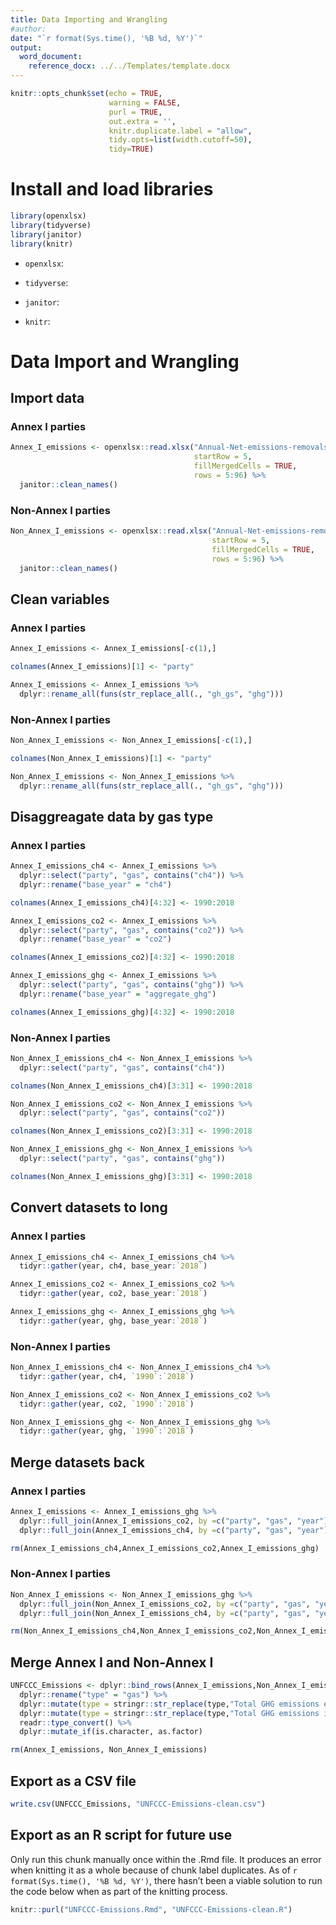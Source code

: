 ```yaml
---
title: Data Importing and Wrangling
#author:
date: "`r format(Sys.time(), '%B %d, %Y')`"
output:
  word_document:
    reference_docx: ../../Templates/template.docx
---
```


```r
knitr::opts_chunk$set(echo = TRUE, 
                      warning = FALSE,
                      purl = TRUE,
                      out.extra = '',
                      knitr.duplicate.label = "allow",
                      tidy.opts=list(width.cutoff=50), 
                      tidy=TRUE)

```

# Install and load libraries

```r
library(openxlsx)
library(tidyverse)
library(janitor)
library(knitr)
```

- `openxlsx`: 

- `tidyverse`:

- `janitor`:

- `knitr`:

# Data Import and Wrangling


## Import data


### Annex I parties

```r
Annex_I_emissions <- openxlsx::read.xlsx("Annual-Net-emissions-removals-Annex-I-raw.xlsx",
                                         startRow = 5, 
                                         fillMergedCells = TRUE, 
                                         rows = 5:96) %>% 
  janitor::clean_names()
```


### Non-Annex I parties

```r
Non_Annex_I_emissions <- openxlsx::read.xlsx("Annual-Net-emissions-removals-Non-Annex-I-raw.xlsx",
                                             startRow = 5, 
                                             fillMergedCells = TRUE, 
                                             rows = 5:96) %>% 
  janitor::clean_names()
```

## Clean variables

### Annex I parties

```r
Annex_I_emissions <- Annex_I_emissions[-c(1),]

colnames(Annex_I_emissions)[1] <- "party"

Annex_I_emissions <- Annex_I_emissions %>% 
  dplyr::rename_all(funs(str_replace_all(., "gh_gs", "ghg")))
```

### Non-Annex I parties

```r
Non_Annex_I_emissions <- Non_Annex_I_emissions[-c(1),]

colnames(Non_Annex_I_emissions)[1] <- "party"

Non_Annex_I_emissions <- Non_Annex_I_emissions %>% 
  dplyr::rename_all(funs(str_replace_all(., "gh_gs", "ghg")))
```

## Disaggreagate data by gas type


### Annex I parties

```r
Annex_I_emissions_ch4 <- Annex_I_emissions %>% 
  dplyr::select("party", "gas", contains("ch4")) %>% 
  dplyr::rename("base_year" = "ch4")

colnames(Annex_I_emissions_ch4)[4:32] <- 1990:2018

Annex_I_emissions_co2 <- Annex_I_emissions %>% 
  dplyr::select("party", "gas", contains("co2")) %>% 
  dplyr::rename("base_year" = "co2")

colnames(Annex_I_emissions_co2)[4:32] <- 1990:2018

Annex_I_emissions_ghg <- Annex_I_emissions %>% 
  dplyr::select("party", "gas", contains("ghg")) %>% 
  dplyr::rename("base_year" = "aggregate_ghg")

colnames(Annex_I_emissions_ghg)[4:32] <- 1990:2018
```


### Non-Annex I parties

```r
Non_Annex_I_emissions_ch4 <- Non_Annex_I_emissions %>% 
  dplyr::select("party", "gas", contains("ch4"))

colnames(Non_Annex_I_emissions_ch4)[3:31] <- 1990:2018

Non_Annex_I_emissions_co2 <- Non_Annex_I_emissions %>% 
  dplyr::select("party", "gas", contains("co2"))

colnames(Non_Annex_I_emissions_co2)[3:31] <- 1990:2018

Non_Annex_I_emissions_ghg <- Non_Annex_I_emissions %>% 
  dplyr::select("party", "gas", contains("ghg"))

colnames(Non_Annex_I_emissions_ghg)[3:31] <- 1990:2018
```

## Convert datasets to long

### Annex I parties

```r
Annex_I_emissions_ch4 <- Annex_I_emissions_ch4 %>% 
  tidyr::gather(year, ch4, base_year:`2018`)

Annex_I_emissions_co2 <- Annex_I_emissions_co2 %>% 
  tidyr::gather(year, co2, base_year:`2018`)

Annex_I_emissions_ghg <- Annex_I_emissions_ghg %>% 
  tidyr::gather(year, ghg, base_year:`2018`)
```

### Non-Annex I parties

```r
Non_Annex_I_emissions_ch4 <- Non_Annex_I_emissions_ch4 %>% 
  tidyr::gather(year, ch4, `1990`:`2018`)

Non_Annex_I_emissions_co2 <- Non_Annex_I_emissions_co2 %>% 
  tidyr::gather(year, co2, `1990`:`2018`)

Non_Annex_I_emissions_ghg <- Non_Annex_I_emissions_ghg %>% 
  tidyr::gather(year, ghg, `1990`:`2018`)
```


## Merge datasets back

### Annex I parties

```r
Annex_I_emissions <- Annex_I_emissions_ghg %>% 
  dplyr::full_join(Annex_I_emissions_co2, by =c("party", "gas", "year")) %>%
  dplyr::full_join(Annex_I_emissions_ch4, by =c("party", "gas", "year"))

rm(Annex_I_emissions_ch4,Annex_I_emissions_co2,Annex_I_emissions_ghg)
```

### Non-Annex I parties

```r
Non_Annex_I_emissions <- Non_Annex_I_emissions_ghg %>% 
  dplyr::full_join(Non_Annex_I_emissions_co2, by =c("party", "gas", "year")) %>% 
  dplyr::full_join(Non_Annex_I_emissions_ch4, by =c("party", "gas", "year"))

rm(Non_Annex_I_emissions_ch4,Non_Annex_I_emissions_co2,Non_Annex_I_emissions_ghg)
```


## Merge Annex I and Non-Annex I

```r
UNFCCC_Emissions <- dplyr::bind_rows(Annex_I_emissions,Non_Annex_I_emissions) %>%
  dplyr::rename("type" = "gas") %>% 
  dplyr::mutate(type = stringr::str_replace(type,"Total GHG emissions excluding LULUCF/LUCF", "Total GHG emissions without LULUCF")) %>% 
  dplyr::mutate(type = stringr::str_replace(type,"Total GHG emissions including LULUCF/LUCF", "Total GHG emissions with LULUCF")) %>%
  readr::type_convert() %>%
  dplyr::mutate_if(is.character, as.factor)

rm(Annex_I_emissions, Non_Annex_I_emissions)
```

## Export as a CSV file

```r
write.csv(UNFCCC_Emissions, "UNFCCC-Emissions-clean.csv")
```

## Export as an R script for future use

Only run this chunk manually once within the .Rmd file. It produces an error when knitting it as a whole because of chunk label duplicates. As of `r format(Sys.time(), '%B %d, %Y')`, there hasn't been a viable solution to run the code below when as part of the knitting process.


```r
knitr::purl("UNFCCC-Emissions.Rmd", "UNFCCC-Emissions-clean.R")
```
